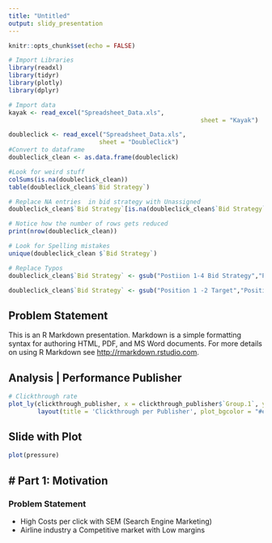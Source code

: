 ```yaml
---
title: "Untitled"
output: slidy_presentation
---
```


```r
knitr::opts_chunk$set(echo = FALSE)

# Import Libraries
library(readxl)
library(tidyr)
library(plotly)
library(dplyr)

# Import data
kayak <- read_excel("Spreadsheet_Data.xls", 
                                                     sheet = "Kayak")

doubleclick <- read_excel("Spreadsheet_Data.xls", 
                         sheet = "DoubleClick")
#Convert to dataframe
doubleclick_clean <- as.data.frame(doubleclick)

#Look for weird stuff
colSums(is.na(doubleclick_clean))
table(doubleclick_clean$`Bid Strategy`)

# Replace NA entries  in bid strategy with Unassigned
doubleclick_clean$`Bid Strategy`[is.na(doubleclick_clean$`Bid Strategy`)] = "Unassigned"

# Notice how the number of rows gets reduced 
print(nrow(doubleclick_clean))

# Look for Spelling mistakes
unique(doubleclick_clean $`Bid Strategy`)

# Replace Typos
doubleclick_clean$`Bid Strategy` <- gsub("Postiion 1-4 Bid Strategy","Position 1-4 Bid Strategy",doubleclick_clean$`Bid Strategy`)

doubleclick_clean$`Bid Strategy` <- gsub("Position 1 -2 Target","Position 1-2 Target",doubleclick_clean$`Bid Strategy`)

```

## Problem Statement
This is an R Markdown presentation. Markdown is a simple formatting syntax for authoring HTML, PDF, and MS Word documents. For more details on using R Markdown see <http://rmarkdown.rstudio.com>.

## Analysis | Performance Publisher

```r
# Clickthrough rate
plot_ly(clickthrough_publisher, x = clickthrough_publisher$`Group.1`, y=~`x`,title = 'Average Clickthrough rate of different publisher')%>%
        layout(title = 'Clickthrough per Publisher', plot_bgcolor = "#e5ecf6",xaxis = list(title = 'Publisher'),yaxis = list(title = 'Clickthrough Rate in %'))
```

## Slide with Plot

```r

plot(pressure)
```

## # Part 1: Motivation

### Problem Statement
- High Costs per click with SEM (Search Engine Marketing)
- Airline industry a Competitive market with Low margins


```r

```

